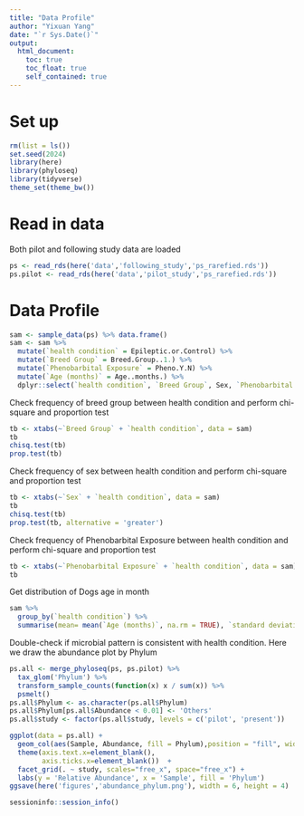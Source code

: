 ```yaml
---
title: "Data Profile"
author: "Yixuan Yang"
date: "`r Sys.Date()`"
output:
  html_document:
    toc: true
    toc_float: true
    self_contained: true
---
```


# Set up

```r
rm(list = ls())
set.seed(2024)
library(here)
library(phyloseq)
library(tidyverse)
theme_set(theme_bw())
```

# Read in data

Both pilot and following study data are loaded

```r
ps <- read_rds(here('data','following_study','ps_rarefied.rds'))
ps.pilot <- read_rds(here('data','pilot_study','ps_rarefied.rds'))
```

# Data Profile

```r
sam <- sample_data(ps) %>% data.frame()
sam <- sam %>% 
  mutate(`health condition` = Epileptic.or.Control) %>% 
  mutate(`Breed Group` = Breed.Group..1.) %>%
  mutate(`Phenobarbital Exposure` = Pheno.Y.N) %>%
  mutate(`Age (months)` = Age..months.) %>%
  dplyr::select(`health condition`, `Breed Group`, Sex, `Phenobarbital Exposure`, `Age (months)`)
```

Check frequency of breed group between health condition and perform chi-square and proportion test

```r
tb <- xtabs(~`Breed Group` + `health condition`, data = sam)
tb
chisq.test(tb)
prop.test(tb)
```


Check frequency of sex between health condition and perform chi-square and proportion test

```r
tb <- xtabs(~`Sex` + `health condition`, data = sam)
tb
chisq.test(tb)
prop.test(tb, alternative = 'greater')
```

Check frequency of Phenobarbital Exposure between health condition and perform chi-square and proportion test

```r
tb <- xtabs(~`Phenobarbital Exposure` + `health condition`, data = sam)
tb
```

Get distribution of Dogs age in month

```r
sam %>% 
  group_by(`health condition`) %>% 
  summarise(mean= mean(`Age (months)`, na.rm = TRUE), `standard deviation` = sd(`Age (months)`, na.rm = TRUE))
```

Double-check if microbial pattern is consistent with health condition. Here we draw the abundance plot by Phylum

```r
ps.all <- merge_phyloseq(ps, ps.pilot) %>% 
  tax_glom('Phylum') %>% 
  transform_sample_counts(function(x) x / sum(x)) %>%
  psmelt()
ps.all$Phylum <- as.character(ps.all$Phylum)
ps.all$Phylum[ps.all$Abundance < 0.01] <- 'Others'
ps.all$study <- factor(ps.all$study, levels = c('pilot', 'present'))

ggplot(data = ps.all) + 
  geom_col(aes(Sample, Abundance, fill = Phylum),position = "fill", width = 1) +
  theme(axis.text.x=element_blank(),
        axis.ticks.x=element_blank())  +
  facet_grid(. ~ study, scales="free_x", space="free_x") +
  labs(y = 'Relative Abundance', x = 'Sample', fill = 'Phylum')
ggsave(here('figures','abundance_phylum.png'), width = 6, height = 4)
```

```r
sessioninfo::session_info()
```




